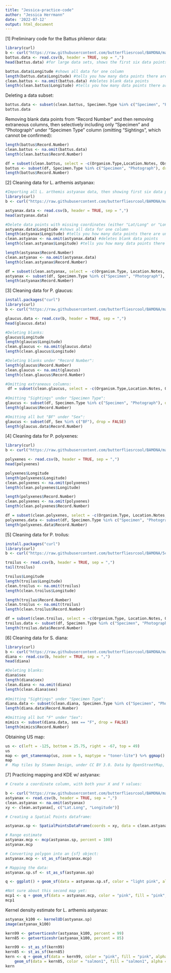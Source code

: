 ```yaml
---
title: "Jessica-practice-code"
author: "Jessica Herrmann"
date: '2022-07-12'
output: html_document
---
```


[1] Preliminary code for the Battus philenor data:
```r
library(curl)
b <- curl("https://raw.githubusercontent.com/butterfliesrcool/BAMONA/main/battus_philenor.csv")
battus.data <- read.csv(b, header = TRUE, sep = ",")
head(battus.data) #for large data sets, shows the first six data points; can also use tail() to show last six data points

battus.data$Longitude #shows all data for one column
length(battus.data$Longitude) #tells you how many data points there are under Longitude column
clean.battus <- na.omit(battus.data) #deletes blank data points
length(clean.battus$Longitude) #tells you how many data points there are after deleting blanks
```

Deleting a data subset:
``` r

battus.data <- subset(clean.battus, Specimen.Type %in% c("Specimen", "Photograph"), drop = FALSE)
battus.data

```

Removing blank data points from "Record Number" and then removing extraneous columns, then selectively including only "Specimen" and "Photograph" under "Specimen Type" column (omitting "Sightings", which cannot be confirmed):
```r
length(battus$Record.Number)
clean.battus <- na.omit(battus.data)
length(clean.battus$Record.Number)

df = subset(clean.battus, select = -c(Organism.Type,Location.Notes, Observation.Notes, Updated.Date, Partner.Project, Data.Source, Submitter ) )
battus <- subset(df, Specimen.Type %in% c("Specimen", "Photograph"), drop = FALSE)
length(battus$Record.Number)

```

[2] Cleaning data for L. arthemis astyanax:
``` r
#Importing all L. arthemis astyanax data, then showing first six data points to verify:
library(curl)
b <- curl("https://raw.githubusercontent.com/butterfliesrcool/BAMONA/main/limenitis_arthemis_astyanax.csv")

astyanax.data <- read.csv(b, header = TRUE, sep = ",")
head(astyanax.data)

#Delete data points with missing coordinates (either "Lat/Long" or "Longitude"). Verify changes:
astyanax.data$Longitude #shows all data for one column
length(astyanax$Longitude) #tells you how many data points there are under Longitude column
clean.astyanax <- na.omit(astyanax.data) #deletes blank data points
length(clean.astyanax$Longitude) #tells you how many data points there are after deleting blanks

length(astyanax$Record.Number)
clean.astyanax <- na.omit(astyanax.data)
length(clean.astyanax$Record.Number)

df = subset(clean.astyanax, select = -c(Organism.Type, Location.Notes, Observation.Notes, Updated.Date, Partner.Project, Data.Source, Submitter ) )
astyanax <- subset(df, Specimen.Type %in% c("Specimen", "Photograph"), drop = FALSE)
length(astyanax$Record.Number)

```
 
 
[3] Cleaning data for P. glaucus:
``` r
install.packages("curl")
library(curl)
b <- curl("https://raw.githubusercontent.com/butterfliesrcool/BAMONA/main/papilio_glaucus.csv")

glaucus.data <- read.csv(b, header = TRUE, sep = ",")
head(glaucus.data)

#Deleting blanks:
glaucus$Longitude
length(glaucus$Longitude)
clean.glaucus <- na.omit(glaucus.data)
length(clean.glaucus$Longitude)

#Deleting blanks under "Record Number":
length(glaucus$Record.Number)
clean.glaucus <- na.omit(glaucus)
length(clean.glaucus$Record.Number)

#Omitting extraneous columns:
 df = subset(clean.glaucus, select = -c(Organism.Type,Location.Notes, Observation.Notes, Updated.Date, Partner.Project, Data.Source, Submitter ) )
 
#Omitting "Sightings" under "Specimen Type":
glaucus <- subset(df, Specimen.Type %in% c("Specimen", "Photograph"), drop = FALSE)
length(glaucus$Record.Number)

#Omitting all but "BF" under "Sex":
glaucus <- subset(df, Sex %in% c("BF"), drop = FALSE)
length(glaucus.data$Record.Number)

```

[4] Cleaning data for P. polyxenes:
```r
library(curl)
b <- curl("https://raw.githubusercontent.com/butterfliesrcool/BAMONA/main/papilio_polyxenes.csv")

polyxenes <- read.csv(b, header = TRUE, sep = ",")
head(polyxenes)

polyxenes$Longitude
length(polyxenes$Longitude)
clean.polyxenes <- na.omit(polyxenes)
length(clean.polyxenes$Longitude)

length(polyxenes$Record.Number)
clean.polyxenes <- na.omit(polyxenes)
length(clean.polyxenes$Record.Number)

df = subset(clean.polyxenes, select = -c(Organism.Type, Location.Notes, Observation.Notes, Updated.Date, Partner.Project, Data.Source, Submitter ) )
polyxenes.data <- subset(df, Specimen.Type %in% c("Specimen", "Photograph"), drop = FALSE)
length(polyxenes.data$Record.Number)

```

[5] Cleaning data for P. troilus:
``` r
install.packages("curl")
library(curl)
b <- curl("https://raw.githubusercontent.com/butterfliesrcool/BAMONA/5cfc0a039080ff00b279a4fc15797dadb227847d/papilio_troilus.csv")

troilus <- read.csv(b, header = TRUE, sep = ",")
tail(troilus)

troilus$Longitude
length(troilus$Longitude)
clean.troilus <- na.omit(troilus)
length(clean.troilus$Longitude)

length(troilus$Record.Number)
clean.troilus <- na.omit(troilus)
length(clean.troilus$Record.Number)

df = subset(clean.troilus, select = -c(Organism.Type, Location.Notes, Observation.Notes, Updated.Date, Partner.Project, Data.Source, Submitter ) )
troilus.data <- subset(df, Specimen.Type %in% c("Specimen", "Photograph"), drop = FALSE)
length(troilus.data$Record.Number)

```

[6] Cleaning data for S. diana:
```r
library(curl)
b <- curl("https://raw.githubusercontent.com/butterfliesrcool/BAMONA/main/speyeria.diana.csv")
diana <- read.csv(b, header = TRUE, sep = ",")
head(diana)

#Deleting blanks:
diana$sex
length(diana$sex)
clean.diana <- na.omit(diana)
length(clean.diana$sex)
 
#Omitting "Sightings" under "Specimen Type":
diana.data <- subset(clean.diana, Specimen.Type %in% c("Specimen", "Photograph"), drop = FALSE)
length(diana.data$Record.Number)

#Omitting all but "F" under "Sex":
mimics <- subset(diana.data, sex == "F", drop = FALSE)
length(mimics$Record.Number)
```


Obtaining US map:

```r
us <- c(left = -125, bottom = 25.75, right = -67, top = 49)
us
map <- get_stamenmap(us, zoom = 5, maptype = "toner-lite") %>% ggmap() 
map
#  Map tiles by Stamen Design, under CC BY 3.0. Data by OpenStreetMap, under ODbL.
```


[7] Practicing mapping and KDE w/ astyanax:

```r
# Create a coordinate column, with both your X and Y values:

b <- curl("https://raw.githubusercontent.com/butterfliesrcool/BAMONA/main/limenitis_arthemis_astyanax.csv")
astyanax <- read.csv(b, header = TRUE, sep = ",")
clean.astyanax <- na.omit(astyanax)
xy <- clean.astyanax[, c("Lat.Long", "Longitude")]

# Creating a Spatial Points dataframe:

astyanax.sp <- SpatialPointsDataFrame(coords = xy, data = clean.astyanax, proj4string = CRS("+proj=utm +zone=18 +south +datum=WGS84 +units=m +no_defs"))

# Range estimate
astyanax.mcp <- mcp(astyanax.sp, percent = 100)
astyanax.mcp

# Converting polygon into an {sf} object:
astyanax.mcp <- st_as_sf(astyanax.mcp)
```

```r
# Mapping the data:
astyanax.sp.sf <- st_as_sf(astyanax.sp)

q <- ggplot() + geom_sf(data = astyanax.sp.sf, color = "light pink", alpha = 0.5) + theme_bw()

#Not sure about this second map yet:
mcp1 <- q + geom_sf(data = astyanax.mcp, color = "pink", fill = "pink", alpha = 0.3)
mcp1
```

Kernel density estimate for L. arthemis astyanax:

```r
astyanax_k100 <- kernelUD(astyanax.sp)
image(astyanax_k100)

kern99 <- getverticeshr(astyanax_k100, percent = 99)
kern85 <- getverticeshr(astyanax_k100, percent = 85)

kern99 <- st_as_sf(kern99)
kern85 <- st_as_sf(kern85)
kern <- q + geom_sf(data = kern99, color = "pink", fill = "pink", alpha = 0.3) + 
    geom_sf(data = kern85, color = "salmon1", fill = "salmon1", alpha = 0.3)
kern
```
